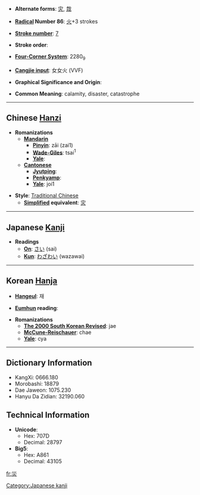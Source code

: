 * '''Alternate forms''': [[灾]], [[烖]]

* '''[[Wiktionary:Chinese radical index| Radical]] Number 86''': [[Wiktionary:Chinese radical index 火|火]]+3 strokes

* '''[[Wiktionary:Chinese total strokes index|Stroke number]]''': [[Wiktionary:Chinese total strokes index 7|7]]

* '''Stroke order''': 

* '''[[Wiktionary:Chinese four corner index|Four-Corner System]]''': 2280<sub>9</sub>

* '''[[Wiktionary:Chinese Cangjie index|Cangjie input]]''': 女女火 (VVF)

* '''Graphical Significance and Origin''': 

* '''Common Meaning''': calamity, disaster, catastrophe

----

== Chinese [[Hanzi]] ==

* '''Romanizations'''
** '''[[Mandarin]]'''
*** '''[[Pinyin]]''': zāi (zai1)
*** '''[[Wade-Giles]]''': tsai<sup>1</sup>
*** '''[[Yale]]''': 
** '''[[Cantonese]]'''
*** '''[[Jyutping]]''':
*** '''[[Penkyamp]]''': 
*** '''[[Yale]]''': joi1

* '''Style''': [[Traditional Chinese]] 
** '''[[Simplified Chinese|Simplified]] equivalent''': [[灾]]


----

== Japanese [[Kanji]] ==

* '''Readings'''
** '''[[On]]''': [[さい]] (sai)
** '''[[Kun]]''': [[わざわい]] (wazawai)


----

== Korean [[Hanja]] ==

* '''[[Hangeul]]''': 재

* '''[[Eumhun]] reading''': 

* '''Romanizations'''
** '''[[The 2000 South Korean Revised Romanization|The 2000 South Korean Revised]]''': jae
** '''[[McCune-Reischauer]]''': chae
** '''[[Yale]]''': cya

----

== Dictionary Information ==

* KangXi: 0666.180
* Morobashi: 18879
* Dae Jaweon: 1075.230
* Hanyu Da Zidian: 32190.060

== Technical Information ==

* '''Unicode''':
** Hex: 707D
** Decimal: 28797
* '''Big5''':
** Hex: A861
** Decimal: 43105

[[Category:Japanese kanji]]

[[fr:災]]